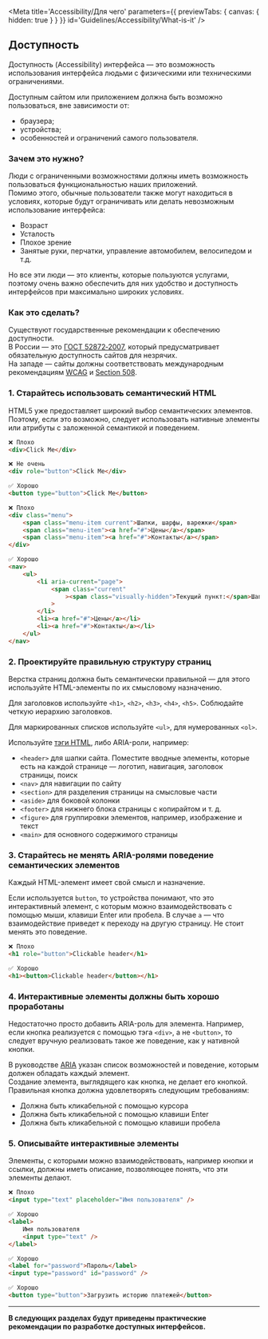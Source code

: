
<Meta
    title='Accessibility/Для чего'
    parameters={{ previewTabs: { canvas: { hidden: true } } }}
    id='Guidelines/Accessibility/What-is-it'
/>

## Доступность

Доступность (Accessibility) интерфейса — это возможность использования интерфейса людьми с физическими или техническими ограничениями.

Доступным сайтом или приложением должна быть возможно пользоваться, вне зависимости от:

-   браузера;
-   устройства;
-   особенностей и ограничений самого пользователя.

### Зачем это нужно?

Люди с ограниченными возможностями должны иметь возможность пользоваться функциональностью наших приложений.<br/>
Помимо этого, обычные пользователи также могут находиться в условиях, которые будут ограничивать или делать невозможным использование интерфейса:

-   Возраст
-   Усталость
-   Плохое зрение
-   Занятые руки, перчатки, управление автомобилем, велосипедом и т.д.

Но все эти люди — это клиенты, которые пользуются услугами, поэтому очень важно обеспечить для них удобство и доступность интерфейсов при максимально широких условиях.

### Как это сделать?

Существуют государственные рекомендации к обеспечению доступности.<br/>
В России — это [ГОСТ 52872‑2007](http://www.tehlit.ru/1lib_norma_doc/53/53197/index.htm), который предусматривает обязательную доступность сайтов для незрячих.<br/>
На западе — сайты должны соответствовать международным рекомендациям [WCAG](https://www.w3.org/WAI/standards-guidelines/wcag/) и [Section 508](https://www.section508.gov/).

### 1. Старайтесь использовать семантический HTML

HTML5 уже предоставляет широкий выбор семантических элементов. Поэтому, если это возможно, следует использовать нативные элементы или атрибуты с заложенной семантикой и поведением.

```html
❌ Плохо
<div>Click Me</div>

❌ Не очень
<div role="button">Click Me</div>

✅ Хорошо
<button type="button">Click Me</button>
```

```html
❌ Плохо
<div class="menu">
    <span class="menu-item current">Шапки, шарфы, варежки</span>
    <span class="menu-item"><a href="#">Цены</a></span>
    <span class="menu-item"><a href="#">Контакты</a></span>
</div>

✅ Хорошо
<nav>
    <ul>
        <li aria-current="page">
            <span class="current"
                ><span class="visually-hidden">Текущий пункт:</span>Шапки, шарфы, варежки</span
            >
        </li>
        <li><a href="#">Цены</a></li>
        <li><a href="#">Контакты</a></li>
    </ul>
</nav>
```

### 2. Проектируйте правильную структуру страниц

Верстка страниц должна быть семантически правильной — для этого используйте HTML-элементы по их смысловому назначению.

Для заголовков используйте `<h1>`, `<h2>`, `<h3>`, `<h4>`, `<h5>`. Соблюдайте четкую иерархию заголовков.

Для маркированных списков используйте `<ul>`, для нумерованных `<ol>`.

Используйте [тэги HTML](https://www.w3schools.com/TAGS/default.ASP), либо ARIA-роли, например:

-   `<header>` для шапки сайта. Поместите вводные элементы, которые есть на каждой странице — логотип, навигация, заголовок страницы, поиск
-   `<nav>` для навигации по сайту
-   `<section>` для разделения страницы на смысловые части
-   `<aside>` для боковой колонки
-   `<footer>` для нижнего блока страницы с копирайтом и т. д.
-   `<figure>` для группировки элементов, например, изображение и текст
-   `<main>` для основного содержимого страницы

### 3. Старайтесь не менять ARIA-ролями поведение семантических элементов

Каждый HTML-элемент имеет свой смысл и назначение.

Если используется `button`, то устройства понимают, что это интерактивный элемент, с которым можно взаимодействовать с помощью мыши, клавиши Enter или пробела. В случае `a` — что взаимодействие приведет к переходу на другую страницу. Не стоит менять это поведение.

```html
❌ Плохо
<h1 role="button">Clickable header</h1>

✅ Хорошо
<h1><button>Clickable header</button></h1>
```

### 4. Интерактивные элементы должны быть хорошо проработаны

Недостаточно просто добавить ARIA-роль для элемента. Например, если кнопка реализуется с помощью тэга `<div>`, а не `<button>`, то следует вручную реализовать такое же поведение, как у нативной кнопки.

В руководстве [ARIA](https://www.w3.org/TR/2019/NOTE-wai-aria-practices-1.1-20190814/examples/) указан список возможностей и поведение, которым должен обладать каждый элемент.<br/>
Создание элемента, выглядящего как кнопка, не делает его кнопкой. Правильная кнопка должна удовлетворять следующим требованиям:

-   Должна быть кликабельной с помощью курсора
-   Должна быть кликабельной с помощью клавиши Enter
-   Должна быть кликабельной с помощью клавиши пробела

### 5. Описывайте интерактивные элементы

Элементы, с которыми можно взаимодействовать, например кнопки и ссылки, должны иметь описание, позволяющее понять, что эти элементы делают.

```html
❌ Плохо
<input type="text" placeholder="Имя пользователя" />

✅ Хорошо
<label>
    Имя пользователя
    <input type="text" />
</label>

✅ Хорошо
<label for="password">Пароль</label>
<input type="password" id="password" />

✅ Хорошо
<button type="button">Загрузить историю платежей</button>
```

---

**В следующих разделах будут приведены практические рекомендации по разработке доступных интерфейсов.**
